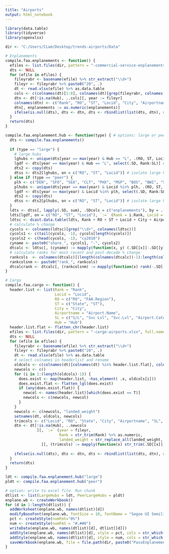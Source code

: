 ```yaml
---
title: "Airports"
output: html_notebook
---
```


```r
library(data.table)
library(tidyverse)
library(openxlsx)

dir <- "C:/Users/CLam/Desktop/trends-airports/Data"

# Enplanements
compile.faa.enplanements <- function() {
  efiles <- list.files(dir, pattern = "-commercial-service-enplanements.xlsx", full.names = T)
  dts <- NULL
  for (efile in efiles) {
    fileyrabr <- basename(efile) %>% str_extract("\\d+")
    fileyr <- fileyrabr %>% paste0("20", .)
    dt <- read.xlsx(efile) %>% as.data.table
    cols <- c(colnames(dt)[1:8], colnames(dt)[grep(fileyrabr, colnames(dt))])
    dtn <- dt[!is.na(Hub), ..cols][, year := fileyr]
    colnames(dtn) <- c("Rank", "RO", "ST", "Locid", "City", "Airportname", "SL", "Hub", "enplanements", "year")
    dtn[, enplanements := as.numeric(enplanements)]
    ifelse(is.null(dts), dts <- dtn, dts <- rbindlist(list(dts, dtn), use.names = T))
  }
  return(dts)
}

compile.faa.enplanement.hub <- function(type) { # options: large or peer
  dts <- compile.faa.enplanements()
  
  if (type == "large") {
    # large hubs
    lghubs <- unique(dts[year == max(year) & Hub == "L", .(RO, ST, Locid)]) # current large hubs data table
    lgdf <- dts[year == max(year) & Hub == "L", select(.SD, Rank:SL)] # current large hub 'template' You can use dplyr methods within data.table!
    dts2 <- copy(dts)
    dtss <- dts2[lghubs, on = c("RO", "ST", "Locid")] # isolate large hubs data
  } else if (type == "peer") {
    plh <- c("DEN", "SFO", "SEA", "CLT", "PHX", "MSP", "BOS", "BWI", "SAN", "TPA", "PDX") # Locid
    plhubs <- unique(dts[year == max(year) & Locid %in% plh, .(RO, ST, Locid)]) # peer large hubs data table
    lgdf <- dts[year == max(year) & Locid %in% plh, select(.SD, Rank:SL)] # current large hub 'template' You can use dplyr methods within data.table!
    dts2 <- copy(dts)
    dtss <- dts2[plhubs, on = c("RO", "ST", "Locid")] # isolate large hubs data
  }
  ldts <- dtss[, lapply(.SD, sum), .SDcols = c("enplanements"), by = .(RO, ST, Locid, year)] # reconcile data
  ldts[lgdf, on = c("RO", "ST", "Locid"), `:=` (Rank = i.Rank, Locid = i.Locid, City = i.City, Airportname = i.Airportname, SL = i.SL)] # join data
  ldtsc <- dcast.data.table(ldts, Rank + RO + ST + Locid + City + Airportname + SL ~ paste0("cy", year), value.var = "enplanements")
  # calculate % change
  cycols <- colnames(ldtsc)[grep("\\d+", colnames(ldtsc))]
  cycols1 <- c(tail(cycols, -1), cycols[length(cycols)])
  cycols2 <- c(head(cycols, -1), "cy2010")
  cyname <- paste0("share_", cycols1, "-", cycols2)
  dtcalc <- ldtsc[, (cyname) := mapply(function(x, y) (.SD[[x]]-.SD[[y]])/.SD[[y]], cycols1, cycols2, SIMPLIFY = F)]
  # calculate ranks for most recent and post-decade % change
  rankcols  <- colnames(dtcalc)[(length(colnames(dtcalc))-1):length(colnames(dtcalc))]
  rankcolsnm <- paste0("rank_", rankcols)
  dtcalcrank <- dtcalc[, (rankcolsnm) := mapply(function(x) rank(-.SD[[x]]), rankcols, SIMPLIFY = F)]
}

# Cargo
compile.faa.cargo <- function() {
  header.list <- list(Rank = "Rank",
                      Locid = "Locid",
                      RO = c("RO", "FAA.Region"),
                      ST = c("State", "ST"),
                      City = "City",
                      Airportname = "Airport.Name",
                      SL = c("S/L", "Svc Lvl", "Svc.Lvl", "Airport.Category"),
                      Hub = "Hub")
  header.list.flat <- flatten_chr(header.list)
  efiles <- list.files(dir, pattern = "-cargo-airports.xlsx", full.names = T)
  dts <- NULL
  for (efile in efiles) {
    fileyrabr <- basename(efile) %>% str_extract("\\d+")
    fileyr <- fileyrabr %>% paste0("20", .)
    dt <- read.xlsx(efile) %>% as.data.table
    # select colnames in headerlist and rename
    oldcols <- c(colnames(dt)[colnames(dt) %in% header.list.flat], colnames(dt)[str_which(colnames(dt), paste0(".*", fileyrabr, ".*Landed\\.Weight"))])
    newcols <- c()
    for (i in 1:(length(oldcols)-1)) {
      does.exist <- map(header.list, ~has_element( .x, oldcols[i]))
      does.exist.flat <- flatten_lgl(does.exist)
      if (any(does.exist.flat)) {
        newcol <- names(header.list)[which(does.exist == T)]
        newcols <- c(newcols, newcol)
      }
    }
    newcols <- c(newcols, "landed_weight")
    setnames(dt, oldcols, newcols)
    trimcols <- c("Locid", "RO", "State", "City", "Airportname", "SL", "Hub")
    dtn <- dt[!is.na(Hub), ..newcols
              ][, `:=` (year = fileyr,
                        Rank = str_trim(Rank) %>% as.numeric,
                        landed_weight = str_replace_all(landed_weight, ",", "") %>% str_trim %>% as.numeric)
                ][, (trimcols) := mapply(function(x) str_trim(.SD[[x]]), trimcols, SIMPLIFY = F)]
    
    ifelse(is.null(dts), dts <- dtn, dts <- rbindlist(list(dts, dtn), use.names = T))
  }
  return(dts)
}

```

```r

ldt <- compile.faa.enplanement.hub("large")
pldt <- compile.faa.enplanement.hub("peer")
```

```r
# option: write to excel file. Run chunk
dtlist <- list(LargeHubs = ldt, PeerLargeHubs = pldt)
enplane.wb <- createWorkbook()
for (d in 1:length(dtlist)) {
  addWorksheet(enplane.wb, names(dtlist)[d])
  modifyBaseFont(enplane.wb, fontSize = 10, fontName = "Segoe UI Semilight")
  pct <- createStyle(numFmt="0%")
  num <- createStyle(numFmt = "#,##0")
  writeData(enplane.wb, names(dtlist)[d], dtlist[[d]])
  addStyle(enplane.wb, names(dtlist)[d], style = pct, cols = str_which(colnames(dtlist[[d]]), "^share_"), rows = c(2:(nrow(dtlist[[d]])+1)), gridExpand = T)
  addStyle(enplane.wb, names(dtlist)[d], style = num, cols = str_which(colnames(dtlist[[d]]), "^cy"), rows = c(2:(nrow(dtlist[[d]])+1)), gridExpand = T, stack = T)
  saveWorkbook(enplane.wb, file = file.path(dir, paste0("PassEnplanementsbyAirport_", Sys.Date(), ".xlsx")), overwrite = T)
}

```


